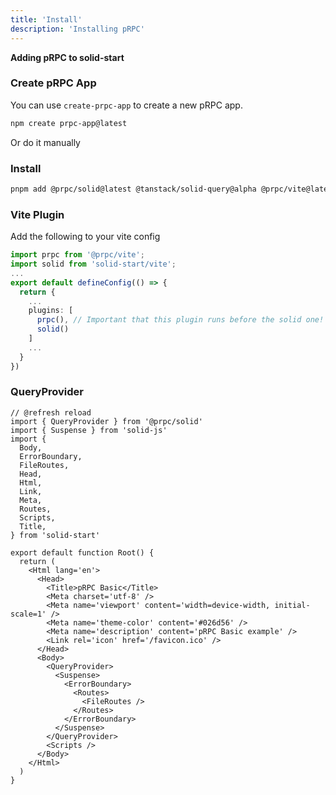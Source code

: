 ```yaml
---
title: 'Install'
description: 'Installing pRPC'
---
```


**Adding pRPC to solid-start**

### Create pRPC App

You can use `create-prpc-app` to create a new pRPC app.

```sh
npm create prpc-app@latest
```

Or do it manually

### Install

```sh
pnpm add @prpc/solid@latest @tanstack/solid-query@alpha @prpc/vite@latest
```

### Vite Plugin

Add the following to your vite config

```ts
import prpc from '@prpc/vite';
import solid from 'solid-start/vite';
...
export default defineConfig(() => {
  return {
    ...
    plugins: [
      prpc(), // Important that this plugin runs before the solid one!
      solid()
    ]
    ...
  }
})
```

### QueryProvider

```tsx
// @refresh reload
import { QueryProvider } from '@prpc/solid'
import { Suspense } from 'solid-js'
import {
  Body,
  ErrorBoundary,
  FileRoutes,
  Head,
  Html,
  Link,
  Meta,
  Routes,
  Scripts,
  Title,
} from 'solid-start'

export default function Root() {
  return (
    <Html lang='en'>
      <Head>
        <Title>pRPC Basic</Title>
        <Meta charset='utf-8' />
        <Meta name='viewport' content='width=device-width, initial-scale=1' />
        <Meta name='theme-color' content='#026d56' />
        <Meta name='description' content='pRPC Basic example' />
        <Link rel='icon' href='/favicon.ico' />
      </Head>
      <Body>
        <QueryProvider>
          <Suspense>
            <ErrorBoundary>
              <Routes>
                <FileRoutes />
              </Routes>
            </ErrorBoundary>
          </Suspense>
        </QueryProvider>
        <Scripts />
      </Body>
    </Html>
  )
}
```
